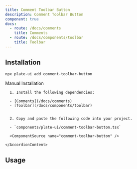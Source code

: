 ```yaml
---
title: Comment Toolbar Button
description: Comment Toolbar Button
component: true
docs:
  - route: /docs/comments
    title: Comments
  - route: /docs/components/toolbar
    title: Toolbar
---
```


<ComponentPreview name="playground-demo" id="comment" />

## Installation

```bash
npx plate-ui add comment-toolbar-button
```

<Accordion type="single" collapsible>
  <AccordionItem value="manual-installation">
    <AccordionTrigger>Manual Installation</AccordionTrigger>
    <AccordionContent>

      1. Install the following dependencies:

      - [Comments](/docs/comments)
      - [Toolbar](/docs/components/toolbar)


      2. Copy and paste the following code into your project.

      - `components/plate-ui/comment-toolbar-button.tsx`

      <ComponentSource name="comment-toolbar-button" />

    </AccordionContent>

  </AccordionItem>
</Accordion>

## Usage

<ComponentSource name="fixed-toolbar-buttons" />
<ComponentSource name="floating-toolbar-buttons" />

